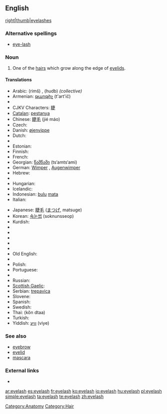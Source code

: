==English==
[[file:Cils.jpg|right|thumb|eyelashes]]

===Alternative spellings===
* [[eye-lash]]

===Noun===
{{en-noun|es}}

# One of the [[hair]]s which grow along the edge of [[eyelid]]s.

====Translations====
{{trans-top|hair growing on the edge of an eyelid}}
* Arabic: {{Arab|[[رمش]]}} (rimš) {{m}}, {{Arab|[[هدب]]}} (hudb) {{m}} ''(collective)''
* Armenian: [[թարթիչ]] (t'art'ič)
* {{trreq|Basque}}
* CJKV Characters: [[睫]]
* [[Catalan]]: [[pestanya]]
* Chinese: [[睫毛]] (jié máo)
* Czech: {{t-|cs|řasa|f}}
* Danish: [[øjenvippe]] {{c}}
* Dutch: {{t+|nl|wimper|m}}
* {{trreq|Esperanto}}
* Estonian: {{t|et|ripsmed}}
* Finnish: {{t-|fi|silmäripsi}}
* French: {{t+|fr|cil|m}}
* Georgian: [[წამწამი]] (ts‘amts‘ami)
* German: [[Wimper]] {{f}}, [[Augenwimper]] {{f}}
* Hebrew: {{t|he|ריס|m|tr=ris|sc=Hebr}}
* {{trreq|Hindi}}
* Hungarian: {{t+|hu|szempilla}}
* Icelandic: {{t-|is|augnhár|n}}
* Indonesian: [[bulu]] [[mata]]
* Italian: {{t+|it|ciglio|m}}
{{trans-mid}}
* Japanese: [[睫毛]] ([[まつげ]], matsuge)
* Korean: [[속눈썹]] (soknunsseop)
* Kurdish: {{KUchar|[[برژانگ]]}}
* {{trreq|Latin}}
* {{trreq|Latvian}}
* {{trreq|Lithuanian}}
* {{trreq|Maori}}
* {{trreq|Mongolian}}
* Old English: {{t-|ang|bru|alt=brū|xs=Old English}}
* {{trreq|Persian}}
* Polish: {{t+|pl|rzęsa|f}}
* Portuguese: {{t-|pt|cílio|m}}
* {{trreq|Romanian}}
* Russian: {{t+|ru|ресница|f|tr=resnítsa|sc=Cyrl}}
* [[Scottish Gaelic]]: {{t-|gd|rosg|m}}
* Serbian: [[trepavica]] {{f}}
* Slovene: {{t+|sl|trepalnica|f}}
* Spanish: {{t+|es|pestaña|f}}
* Swedish: {{t+|sv|ögonfrans|c}}
* Thai: {{Thai|[[ขนตา]]}} (kŏn dtaa)
* Turkish: {{t+|tr|kirpik}}
* Yiddish: [[וויִע]] (viye) {{f}}
{{trans-bottom}}

===See also===
* [[eyebrow]]
* [[eyelid]]
* [[mascara]]

===External links===
* {{pedialite}}

[[Category:Anatomy]]
[[Category:Hair]]

[[ar:eyelash]]
[[es:eyelash]]
[[fr:eyelash]]
[[ko:eyelash]]
[[io:eyelash]]
[[hu:eyelash]]
[[pl:eyelash]]
[[simple:eyelash]]
[[ta:eyelash]]
[[te:eyelash]]
[[zh:eyelash]]